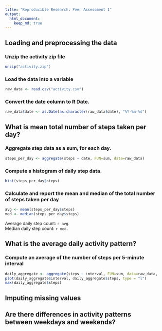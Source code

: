 ```yaml
---
title: "Reproducible Research: Peer Assessment 1"
output: 
  html_document:
    keep_md: true
---
```



## Loading and preprocessing the data
### Unzip the activity zip file
```r
unzip("activity.zip")
```
### Load the data into a variable
```r
raw_data <- read.csv("activity.csv")
```

### Convert the date column to R Date.
```r
raw_data$date <- as.Date(as.character(raw_data$date), "%Y-%m-%d")
```

## What is mean total number of steps taken per day?
### Aggregate step data as a sum, for each day.
```r
steps_per_day <- aggregate(steps ~ date, FUN=sum, data=raw_data)
```
### Compute a histogram of daily step data.
```r
hist(steps_per_day$steps)
```

### Calculate and report the mean and median of the total number of steps taken per day
```r
avg <- mean(steps_per_day$steps)
med <- median(steps_per_day$steps)
```
Average daily step count: `r avg`.  
Median daily step count: `r med`.



## What is the average daily activity pattern?
### Compute an average of the number of steps per 5-minute interval
```r
daily_aggregate <- aggregate(steps ~ interval, FUN=sum, data=raw_data, na.action=na.omit)
plot(daily_aggregate$interval, daily_aggregate$steps, type = "l")
max(daily_aggregate$steps)

```


## Imputing missing values



## Are there differences in activity patterns between weekdays and weekends?
